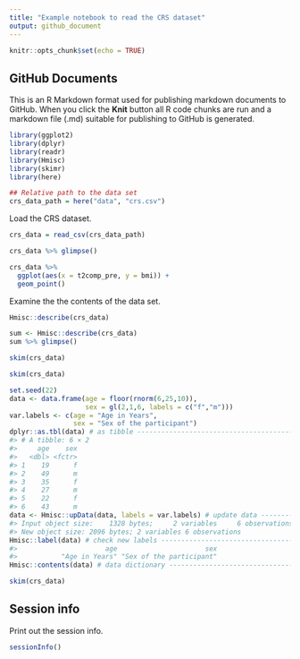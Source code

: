 ```yaml
---
title: "Example notebook to read the CRS dataset"
output: github_document
---
```


```r
knitr::opts_chunk$set(echo = TRUE)
```

## GitHub Documents

This is an R Markdown format used for publishing markdown documents to GitHub. When you click the **Knit** button all R code chunks are run and a markdown file (.md) suitable for publishing to GitHub is generated.

```r
library(ggplot2)
library(dplyr)
library(readr)
library(Hmisc)
library(skimr)
library(here)

## Relative path to the data set
crs_data_path = here("data", "crs.csv")
```


Load the CRS dataset.

```r
crs_data = read_csv(crs_data_path)
```

```r
crs_data %>% glimpse()
```




```r
crs_data %>% 
  ggplot(aes(x = t2comp_pre, y = bmi)) + 
  geom_point()
```


Examine the the contents of the data set.

```r
Hmisc::describe(crs_data) 
```

```r
sum <- Hmisc::describe(crs_data) 
sum %>% glimpse()
```



```r
skim(crs_data)
```

```r
skim(crs_data) 
```


```r
set.seed(22)
data <- data.frame(age = floor(rnorm(6,25,10)), 
                   sex = gl(2,1,6, labels = c("f","m")))
var.labels <- c(age = "Age in Years", 
                sex = "Sex of the participant")
dplyr::as.tbl(data) # as tibble ---------------------------------------------
#> # A tibble: 6 × 2
#>     age    sex
#>   <dbl> <fctr>
#> 1    19      f
#> 2    49      m
#> 3    35      f
#> 4    27      m
#> 5    22      f
#> 6    43      m
data <- Hmisc::upData(data, labels = var.labels) # update data --------------
#> Input object size:    1328 bytes;     2 variables     6 observations
#> New object size: 2096 bytes; 2 variables 6 observations
Hmisc::label(data) # check new labels ---------------------------------------
#>                      age                      sex 
#>           "Age in Years" "Sex of the participant"
Hmisc::contents(data) # data dictionary -------------------------------------
```


```r
skim(crs_data)
```


## Session info

Print out the session info. 
```r
sessionInfo()
```
